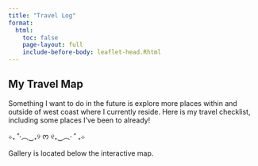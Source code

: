 ```yaml
---
title: "Travel Log"
format:
  html:
    toc: false
    page-layout: full
    include-before-body: leaflet-head.Rhtml
---
```


## My Travel Map

Something I want to do in the future is explore more places within and outside of west coast where I currently reside. Here is my travel checklist, including some places I've been to already!

⊹₊ ˚‧︵‿₊୨ ᰔ ୧₊‿︵‧ ˚ ₊⊹

Gallery is located below the interactive map.

::: {#mymap style="height: 500px;"}
:::

```{=html}
<script>
  document.addEventListener('DOMContentLoaded', function () {
    var map = L.map('mymap').setView([20, 0], 2); // Centered on the world

    L.tileLayer('https://{s}.tile.openstreetmap.org/{z}/{x}/{y}.png', {
      maxZoom: 18,
      attribution: '&copy; OpenStreetMap contributors'
    }).addTo(map);

    const places = [
      {
        coords: [34.413278, -119.845958],
        name: "✅ University of California, Santa Barbara",
        img: "ewtsang.github.io/images/sbartmuseum.jpg",
        desc: "Where I go to school!"
      },
      {
        coords: [34.420171, -119.700230],
        name: "✅Santa Barbara, CA ",
        img: "ewtsang.github.io/images/dtsb.jpg",
        desc: "An evening spent on State Street is always a fun one."
      },
      
      
    ];

    places.forEach(place => {
      L.marker(place.coords).addTo(map)
        .bindPopup(`
          <strong>${place.name}</strong><br>
          <img src="${place.img}" width="200px" style="border-radius: 6px;"><br>
          ${place.desc}
        `);
    });
  });
</script>
```
